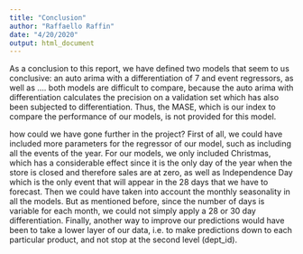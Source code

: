 ```yaml
---
title: "Conclusion"
author: "Raffaello Raffin"
date: "4/20/2020"
output: html_document
---
```


As a conclusion to this report, we have defined two models that seem to us conclusive: an auto arima with a differentiation of 7 and event regressors, as well as ....
both models are difficult to compare, because the auto arima with differentiation calculates the precision on a validation set which has also been subjected to differentiation. Thus, the MASE, which is our index to compare the performance of our models, is not provided for this model. 

how could we have gone further in the project?
First of all, we could have included more parameters for the regressor of our model, such as including all the events of the year. For our models, we only included Christmas, which has a considerable effect since it is the only day of the year when the store is closed and therefore sales are at zero, as well as Independence Day which is the only event that will appear in the 28 days that we have to forecast. 
Then we could have taken into account the monthly seasonality in all the models. But as mentioned before, since the number of days is variable for each month, we could not simply apply a 28 or 30 day differentiation. 
Finally, another way to improve our predictions would have been to take a lower layer of our data, i.e. to make predictions down to each particular product, and not stop at the second level (dept_id).
